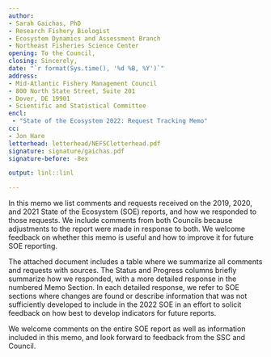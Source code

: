 ```yaml
---
author:
- Sarah Gaichas, PhD
- Research Fishery Biologist
- Ecosystem Dynamics and Assessment Branch
- Northeast Fisheries Science Center
opening: To the Council,
closing: Sincerely,
date: "`r format(Sys.time(), '%d %B, %Y')`"
address:
- Mid-Atlantic Fishery Management Council
- 800 North State Street, Suite 201 
- Dover, DE 19901
- Scientific and Statistical Committee
encl:
 - "State of the Ecosystem 2022: Request Tracking Memo"
cc:
- Jon Hare
letterhead: letterhead/NEFSCletterhead.pdf
signature: signature/gaichas.pdf
signature-before: -8ex

output: linl::linl

---
```


In this memo we list comments and requests received on the 2019, 2020, and 2021 State of the Ecosystem (SOE) reports, and how we responded to those requests. We include comments from both Councils because adjustments to the report were made in response to both. We welcome feedback on whether this memo is useful and how to improve it for future SOE reporting.

The attached document includes a table where we summarize all comments and requests with sources. The Status and Progress columns briefly summarize how we responded, with a more detailed response in the numbered Memo Section. In each detailed response, we refer to SOE sections where changes are found or describe information that was not sufficiently developed to include in the 2022 SOE in an effort to solicit feedback on how best to develop indicators for future reports.

We welcome comments on the entire SOE report as well as information included in this memo, and look forward to feedback from the SSC and Council.

